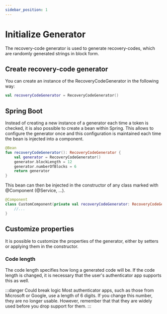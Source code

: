 ```yaml
---
sidebar_position: 1
---
```


# Initialize Generator

The recovery-code generator is used to generate recovery-codes, which are randomly generated strings in block form.

## Create recovery-code generator

You can create an instance of the RecoveryCodeGenerator in the following way:

```kotlin
val recoveryCodeGenerator = RecoveryCodeGenerator()
```

## Spring Boot

Instead of creating a new instance of a generator each time a token is checked, it is also possible to create a bean within Spring.
This allows to configure the generator once and this configuration is maintained each time the bean is injected into a component.

```kotlin
@Bean
fun recoveryCodeGenerator(): RecoveryCodeGenerator {
    val generator = RecoveryCodeGenerator()
    generator.blockLength = 12
    generator.numberOfBlocks = 6
    return generator
}
```

This bean can then be injected in the constructor of any class marked with @Component (@Service, ...).

```kotlin
@Component
class CustomComponent(private val recoveryCodeGenerator: RecoveryCodeGenerator) {
	//...
}
```

## Customize properties

It is possible to customize the properties of the generator, either by setters or applying them in the constructor.

### Code length

The code length specifies how long a generated code will be. If the code length is changed, it is necessary that the user's authenticator app supports this as well.

:::danger Could break logic
Most authenticator apps, such as those from Microsoft or Google, use a length of 6 digits. If you change this number, they are no longer usable.
However, remember that that they are widely used before you drop support for them.
:::

